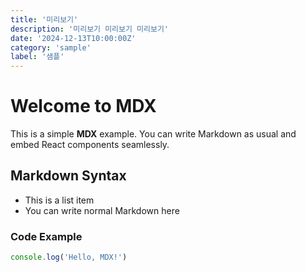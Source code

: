 ```yaml
---
title: '미리보기'
description: '미리보기 미리보기 미리보기'
date: '2024-12-13T10:00:00Z'
category: 'sample'
label: '샘플'
---
```


# Welcome to MDX

This is a simple **MDX** example. You can write Markdown as usual and embed React components seamlessly.

## Markdown Syntax

- This is a list item
- You can write normal Markdown here

### Code Example

```javascript
console.log('Hello, MDX!')
```
